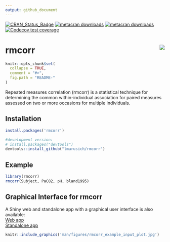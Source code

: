 ```yaml
---
output: github_document
---
```


<!-- README.md is generated from README.Rmd. Please edit that file -->
[![CRAN_Status_Badge](https://www.r-pkg.org/badges/version/rmcorr)](https://cran.r-project.org/package=rmcorr)
[![metacran downloads](https://cranlogs.r-pkg.org/badges/grand-total/rmcorr)](https://cran.r-project.org/package=rmcorr)
[![metacran downloads](https://cranlogs.r-pkg.org/badges/rmcorr)](https://cran.r-project.org/package=rmcorr)
[![Codecov test coverage](https://codecov.io/gh/lmarusich/rmcorr/branch/master/graph/badge.svg)](https://app.codecov.io/gh/lmarusich/rmcorr?branch=master)

# rmcorr <img src="man/figures/logo.png" align="right" />

```r
knitr::opts_chunk$set(
  collapse = TRUE,
  comment = "#>",
  fig.path = "README-"
)
```

Repeated measures correlation (rmcorr) is a statistical technique for determining the common within-individual association for paired measures assessed on two or more occasions for multiple individuals.

## Installation

```r
install.packages('rmcorr')

#development version:
# install.packages("devtools")
devtools::install_github("lmarusich/rmcorr")

```

## Example

```r
library(rmcorr)
rmcorr(Subject, PaCO2, pH, bland1995)

```

## Graphical Interface for rmcorr

A Shiny web and standalone app with a graphical user interface is also available: 
<br>
<a href="https://lmarusich.shinyapps.io/shiny_rmcorr/">Web app</a> 
<br>
<a href="https://github.com/lmarusich/rmcorrShiny">Standalone app</a>

```r
knitr::include_graphics('man/figures/rmcorr_example_input_plot.jpg')
```
